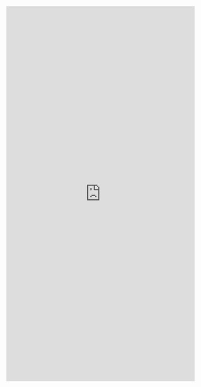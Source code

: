 <!---Mass and Energy Balances-->

<iframe id="learnR" src="https://wrightrc.shinyapps.io/mass-and-energy-balances/" style="border: 0px solid black; width: 100%; min-height: 1000px"></iframe>
